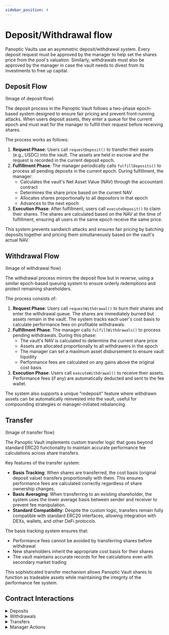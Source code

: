 ```yaml
---
sidebar_position: 4
---
```


# Deposit/Withdrawal flow
Panoptic Vaults use an asymmetric deposit/withdrawal system.
Every deposit request must be approved by the manager to help set the shares price from the pool's valuation.
Similarly, withdrawals must also be approved by the manager in case the vault needs to divest from its investments to free up capital.

## Deposit Flow
(Image of deposit flow)

The deposit process in the Panoptic Vault follows a two-phase epoch-based system designed to ensure fair pricing and prevent front-running attacks. When users deposit assets, they enter a queue for the current epoch and must wait for the manager to fulfill their request before receiving shares.

The process works as follows:
1. **Request Phase**: Users call `requestDeposit()` to transfer their assets (e.g., USDC) into the vault. The assets are held in escrow and the request is recorded in the current deposit epoch.
2. **Fulfillment Phase**: The manager periodically calls `fulfillDeposits()` to process all pending deposits in the current epoch. During fulfillment, the manager:
   - Calculates the vault's Net Asset Value (NAV) through the accountant contract
   - Determines the share price based on the current NAV
   - Allocates shares proportionally to all depositors in that epoch
   - Advances to the next epoch
3. **Execution Phase**: After fulfillment, users call `executeDeposit()` to claim their shares. The shares are calculated based on the NAV at the time of fulfillment, ensuring all users in the same epoch receive the same price.

This system prevents sandwich attacks and ensures fair pricing by batching deposits together and pricing them simultaneously based on the vault's actual NAV.


## Withdrawal Flow
(Image of withdrawal flow)

The withdrawal process mirrors the deposit flow but in reverse, using a similar epoch-based queuing system to ensure orderly redemptions and protect remaining shareholders.

The process consists of:
1. **Request Phase**: Users call `requestWithdrawal()` to burn their shares and enter the withdrawal queue. The shares are immediately burned but assets remain in the vault. The system tracks each user's cost basis to calculate performance fees on profitable withdrawals.
2. **Fulfillment Phase**: The manager calls `fulfillWithdrawals()` to process pending withdrawals. During this phase:
   - The vault's NAV is calculated to determine the current share price
   - Assets are allocated proportionally to all withdrawers in the epoch
   - The manager can set a maximum asset disbursement to ensure vault liquidity
   - Performance fees are calculated on any gains above the original cost basis
3. **Execution Phase**: Users call `executeWithdrawal()` to receive their assets. Performance fees (if any) are automatically deducted and sent to the fee wallet.

The system also supports a unique "redeposit" feature where withdrawn assets can be automatically reinvested into the vault, useful for compounding strategies or manager-initiated rebalancing.


## Transfer
(Image of transfer flow)

The Panoptic Vault implements custom transfer logic that goes beyond standard ERC20 functionality to maintain accurate performance fee calculations across share transfers.

Key features of the transfer system:
- **Basis Tracking**: When shares are transferred, the cost basis (original deposit value) transfers proportionally with them. This ensures performance fees are calculated correctly regardless of share ownership changes.
- **Basis Averaging**: When transferring to an existing shareholder, the system uses the lower average basis between sender and receiver to prevent fee manipulation.
- **Standard Compatibility**: Despite the custom logic, transfers remain fully compatible with standard ERC20 interfaces, allowing integration with DEXs, wallets, and other DeFi protocols.

The basis tracking system ensures that:
- Performance fees cannot be avoided by transferring shares before withdrawal
- New shareholders inherit the appropriate cost basis for their shares
- The vault maintains accurate records for fee calculations even with secondary market trading

This sophisticated transfer mechanism allows Panoptic Vault shares to function as tradeable assets while maintaining the integrity of the performance fee system.

## Contract Interactions
<details>
<summary>Deposits</summary>

### `requestDeposit()`
Users initiate a deposit by calling `requestDeposit()` with the amount of assets they want to deposit. The assets are transferred from the user to the vault and a deposit request is created that must be fulfilled by the manager.

```solidity
function requestDeposit(uint256 assets, address receiver, address owner) 
    external 
    returns (uint256 requestId)
```

-----


**Parameters:**
- `assets`: The amount of underlying assets to deposit
- `receiver`: The address that will receive the vault shares
- `owner`: The address that owns the deposit request

**Returns:**
- `requestId`: A unique identifier for the deposit request

-----


### `executeDeposit()`
Executes a pending deposit request after it has been fulfilled by the manager. This mints the vault shares to the receiver based on the share price set during fulfillment.

```solidity
function executeDeposit(uint256 requestId, address receiver) 
    external 
    returns (uint256 shares)
```

-----


**Parameters:**
- `requestId`: The ID of the deposit request to execute
- `receiver`: The address to receive the minted shares

**Returns:**
- `shares`: The amount of vault shares minted


-----

### `cancelDeposit()`
Allows users to cancel their pending deposit request before it's fulfilled by the manager. The deposited assets are returned to the owner.

```solidity
function cancelDeposit(uint256 requestId) external
```

-----


**Parameters:**
- `requestId`: The ID of the deposit request to cancel

</details>


<details>
<summary>Withdrawals</summary>

### `requestWithdrawal()`
Users request to withdraw their shares by calling `requestWithdrawal()`. The shares are transferred from the user to the vault and a withdrawal request is created that must be fulfilled by the manager.

```solidity
function requestWithdrawal(uint256 shares, address receiver, address owner) 
    external 
    returns (uint256 requestId)
```

-----


**Parameters:**
- `shares`: The amount of vault shares to redeem
- `receiver`: The address that will receive the withdrawn assets
- `owner`: The address that owns the withdrawal request

**Returns:**
- `requestId`: A unique identifier for the withdrawal request

-----


### `executeWithdrawal()`
Executes a pending withdrawal request after it has been fulfilled by the manager. This burns the vault shares and transfers the underlying assets to the receiver based on the share price set during fulfillment.

```solidity
function executeWithdrawal(uint256 requestId, address receiver) 
    external 
    returns (uint256 assets)
```

-----


**Parameters:**
- `requestId`: The ID of the withdrawal request to execute
- `receiver`: The address to receive the withdrawn assets

**Returns:**
- `assets`: The amount of underlying assets withdrawn

-----


### `cancelWithdrawal()`
Allows users to cancel their pending withdrawal request before it's fulfilled by the manager. The vault shares are returned to the owner.

```solidity
function cancelWithdrawal(uint256 requestId) external
```

-----


**Parameters:**
- `requestId`: The ID of the withdrawal request to cancel

</details>

<details>
<summary>Transfers</summary>

### `transfer()`
Standard ERC20 transfer function that moves vault shares between addresses. This implementation includes special handling for basis tracking used in withdrawal calculations.

```solidity
function transfer(address to, uint256 amount) 
    public 
    override 
    returns (bool)
```

-----


**Parameters:**
- `to`: The recipient address
- `amount`: The amount of shares to transfer

**Returns:**
- `bool`: True if the transfer was successful

-----


### `_transferBasis()`
Internal function that handles the transfer of cost basis information along with share transfers. This is used to track the original deposit value for each share, which is important for calculating withdrawal amounts and potential profits/losses.
The new basis for the recipient will be the *minimum* average between the sender and receiver to ensure performance fee is not deflated through the transfer of negative pnl shares.

```solidity
function _transferBasis(address from, address to, uint256 amount) internal
```

-----

**Parameters:**
- `from`: The sender address
- `to`: The recipient address
- `amount`: The amount of shares being transferred

</details>

<details>
<summary>Manager Actions</summary>

### `fulfillDeposits()`
A manager-only function to fulfill pending deposit requests from the current epoch. The manager specifies the amount of assets to fulfill, and the contract calculates the number of shares to mint based on the vault's current Net Asset Value (NAV). The share price is determined implicitly on-chain.

```solidity
function fulfillDeposits(
    uint256 assetsToFulfill,
    bytes memory managerInput
) external onlyManager;
````

-----

**Parameters:**

  - `assetsToFulfill`: The total amount of underlying assets from the deposit queue to convert into vault shares.
  - `managerInput`: Calldata for the `PanopticVaultAccountant` contract to compute the vault's NAV. This includes pool information, position data, and manager price quotes.

**Notes:**

  - Any assets not fulfilled in the current epoch are rolled over to the next deposit epoch.
  - Must be called before users can execute their deposits via `executeDeposit()`.

-----

### `fulfillWithdrawals()`

A manager-only function to fulfill pending withdrawal requests from the current epoch. The manager specifies the number of shares to redeem. The contract calculates the corresponding amount of assets to be disbursed based on the vault's NAV.

```solidity
function fulfillWithdrawals(
    uint256 sharesToFulfill,
    uint256 maxAssetsReceived,
    bytes memory managerInput
) external onlyManager;
```

-----

**Parameters:**

  - `sharesToFulfill`: The total amount of shares from the withdrawal queue to redeem for underlying assets.
  - `maxAssetsReceived`: A safety parameter defining the maximum amount of assets the manager is willing to disburse for the `sharesToFulfill`. The transaction reverts if the calculated amount exceeds this value, protecting the vault from slippage or price anomalies.
  - `managerInput`: Calldata for the `PanopticVaultAccountant` contract to compute the vault's NAV.

**Notes:**

  - Any shares not fulfilled are rolled over to the next withdrawal epoch.
  - The disbursed assets are moved into a reserve pool, from which users can claim them by calling `executeWithdrawal()`.

</details>



